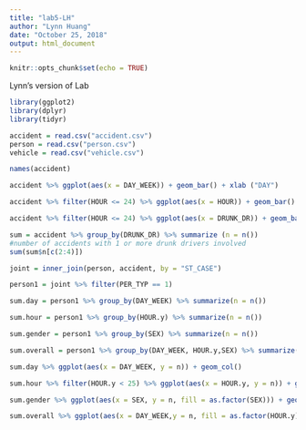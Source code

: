 ```yaml
---
title: "lab5-LH"
author: "Lynn Huang"
date: "October 25, 2018"
output: html_document
---
```


```r
knitr::opts_chunk$set(echo = TRUE)
```

Lynn's version of Lab 
```r
library(ggplot2)
library(dplyr)
library(tidyr)

accident = read.csv("accident.csv")
person = read.csv("person.csv")
vehicle = read.csv("vehicle.csv")
```

```r
names(accident)
```

```r
accident %>% ggplot(aes(x = DAY_WEEK)) + geom_bar() + xlab ("DAY")
```

```r
accident %>% filter(HOUR <= 24) %>% ggplot(aes(x = HOUR)) + geom_bar() 
```


```r
accident %>% filter(HOUR <= 24) %>% ggplot(aes(x = DRUNK_DR)) + geom_bar() 

sum = accident %>% group_by(DRUNK_DR) %>% summarize (n = n())
#number of accidents with 1 or more drunk drivers involved
sum(sum$n[c(2:4)])
```

```r
joint = inner_join(person, accident, by = "ST_CASE")

person1 = joint %>% filter(PER_TYP == 1)
```

```r
sum.day = person1 %>% group_by(DAY_WEEK) %>% summarize(n = n())

sum.hour = person1 %>% group_by(HOUR.y) %>% summarize(n = n())

sum.gender = person1 %>% group_by(SEX) %>% summarize(n = n())

sum.overall = person1 %>% group_by(DAY_WEEK, HOUR.y,SEX) %>% summarize(n = n())
```

```r
sum.day %>% ggplot(aes(x = DAY_WEEK, y = n)) + geom_col()
```


```r
sum.hour %>% filter(HOUR.y < 25) %>% ggplot(aes(x = HOUR.y, y = n)) + geom_col()
```

```r
sum.gender %>% ggplot(aes(x = SEX, y = n, fill = as.factor(SEX))) + geom_col() + ylab("COUNT") 
```
```r
sum.overall %>% ggplot(aes(x = DAY_WEEK,y = n, fill = as.factor(HOUR.y))) + geom_col() + facet_wrap(~SEX)
```


